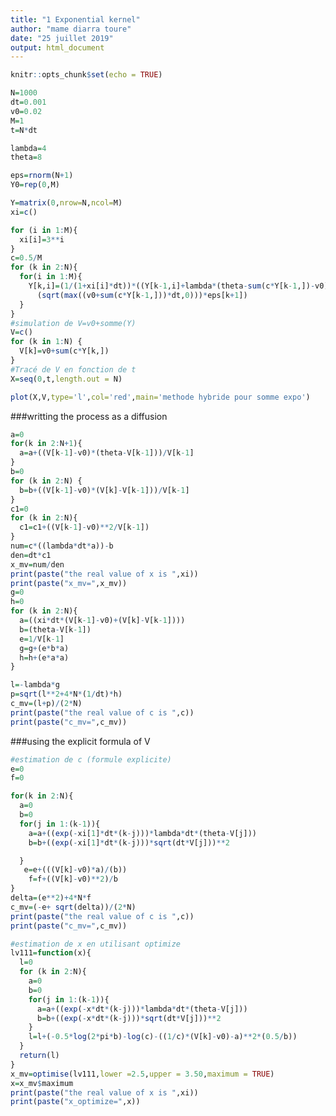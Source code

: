 ```yaml
---
title: "1 Exponential kernel"
author: "mame diarra toure"
date: "25 juillet 2019"
output: html_document
---
```

```r
knitr::opts_chunk$set(echo = TRUE)
```

```r
N=1000
dt=0.001
v0=0.02
M=1
t=N*dt

lambda=4
theta=8
```


```r
eps=rnorm(N+1)
Y0=rep(0,M)

Y=matrix(0,nrow=N,ncol=M)
xi=c()

for (i in 1:M){
  xi[i]=3**i
}
c=0.5/M
for (k in 2:N){
  for(i in 1:M){
    Y[k,i]=(1/(1+xi[i]*dt))*((Y[k-1,i]+lambda*(theta-sum(c*Y[k-1,])-v0)*dt)+
      (sqrt(max((v0+sum(c*Y[k-1,]))*dt,0)))*eps[k+1])
  }
}
#simulation de V=v0+somme(Y)
V=c()
for (k in 1:N) {
  V[k]=v0+sum(c*Y[k,])
}
#Tracé de V en fonction de t 
X=seq(0,t,length.out = N)

plot(X,V,type='l',col='red',main='methode hybride pour somme expo')
```
###writting the process as a diffusion
```r
a=0
for(k in 2:N+1){
  a=a+((V[k-1]-v0)*(theta-V[k-1]))/V[k-1]
}
b=0
for (k in 2:N) {
  b=b+((V[k-1]-v0)*(V[k]-V[k-1]))/V[k-1]
}
c1=0
for (k in 2:N){
  c1=c1+((V[k-1]-v0)**2/V[k-1])
}
num=c*((lambda*dt*a))-b
den=dt*c1
x_mv=num/den
print(paste("the real value of x is ",xi))
print(paste("x_mv=",x_mv))
g=0
h=0
for (k in 2:N){
  a=((xi*dt*(V[k-1]-v0)+(V[k]-V[k-1])))
  b=(theta-V[k-1])
  e=1/V[k-1]
  g=g+(e*b*a)
  h=h+(e*a*a)
}

l=-lambda*g
p=sqrt(l**2+4*N*(1/dt)*h)
c_mv=(l+p)/(2*N)
print(paste("the real value of c is ",c))
print(paste("c_mv=",c_mv))

```
###using the explicit formula of V
```r
#estimation de c (formule explicite)
e=0
f=0

for(k in 2:N){
  a=0
  b=0
  for(j in 1:(k-1)){
    a=a+((exp(-xi[1]*dt*(k-j)))*lambda*dt*(theta-V[j]))
    b=b+((exp(-xi[1]*dt*(k-j)))*sqrt(dt*V[j]))**2

  }
   e=e+(((V[k]-v0)*a)/(b))
    f=f+((V[k]-v0)**2)/b
}
delta=(e**2)+4*N*f
c_mv=(-e+ sqrt(delta))/(2*N)
print(paste("the real value of c is ",c))
print(paste("c_mv=",c_mv))

#estimation de x en utilisant optimize
lv111=function(x){
  l=0
  for (k in 2:N){
    a=0
    b=0
    for(j in 1:(k-1)){
      a=a+((exp(-x*dt*(k-j)))*lambda*dt*(theta-V[j]))
      b=b+((exp(-x*dt*(k-j)))*sqrt(dt*V[j]))**2
    }
    l=l+(-0.5*log(2*pi*b)-log(c)-((1/c)*(V[k]-v0)-a)**2*(0.5/b))
  }
  return(l)
}
x_mv=optimise(lv111,lower =2.5,upper = 3.50,maximum = TRUE)
x=x_mv$maximum
print(paste("the real value of x is ",xi))
print(paste("x_optimize=",x))
  
```


